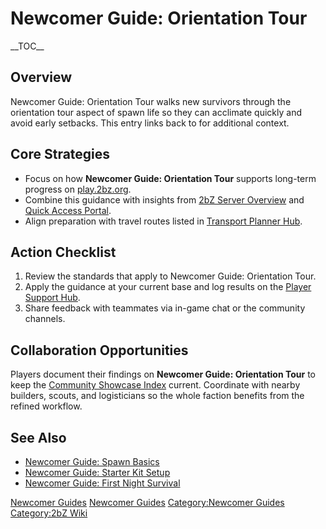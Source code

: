 {{Short description|Newcomer Guide: Orientation Tour walks new survivors through the orientation tour aspect of spawn life so they can acclimate quickly and avoid early setbacks}}
= Newcomer Guide: Orientation Tour =
{{2bZ Navbox}}
__TOC__

== Overview ==
Newcomer Guide: Orientation Tour walks new survivors through the orientation tour aspect
of spawn life so they can acclimate quickly and avoid early setbacks. This entry links
back to [[Category:Newcomer Guides|Newcomer Guides]] for additional context.

== Core Strategies ==
* Focus on how '''Newcomer Guide: Orientation Tour''' supports long-term progress on [[play.2bz.org]].
* Combine this guidance with insights from [[2bZ Server Overview]] and [[Quick Access Portal]].
* Align preparation with travel routes listed in [[Transport Planner Hub]].

== Action Checklist ==
# Review the [[Category:Newcomer Guides|Newcomer Guides]] standards that apply to Newcomer Guide: Orientation Tour.
# Apply the guidance at your current base and log results on the [[Player Support Hub]].
# Share feedback with teammates via in-game chat or the community channels.

== Collaboration Opportunities ==
Players document their findings on '''Newcomer Guide: Orientation Tour''' to keep the
[[Community Showcase Index]] current. Coordinate with nearby builders, scouts, and
logisticians so the whole faction benefits from the refined workflow.

== See Also ==
* [[Newcomer Guide: Spawn Basics]]
* [[Newcomer Guide: Starter Kit Setup]]
* [[Newcomer Guide: First Night Survival]]

[[Category:Newcomer Guides]]
[[Category:2bZ Wiki]]
